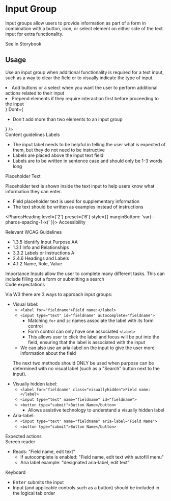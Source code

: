 # Input Group


<div style={{ marginBottom: 'var(--pharos-spacing-5-x)' }}>
  <p style={{ fontSize: 'var(--pharos-type-scale-6)', lineHeight: '2rem' }}>
    Input groups allow users to provide information as part of a form in combination with a button,
    icon, or select element on either side of the text input for extra functionality.
  </p>
  <PharosLink href="#" target="_blank">
    See in Storybook
  </PharosLink>
</div>

## Usage

<div style={{ marginBottom: 'var(--pharos-spacing-3-x)' }}>
  <p>
    Use an input group when additional functionality is required for a text input, such as a way to
    clear the field or to visually indicate the type of input.
  </p>
</div>

<PageSection title="Best Practices">
  <BestPractices
    Do={
      <ul>
        <li>
          Add buttons or a select when you want the user to perform additional actions related to
          their input
        </li>
        <li>Prepend elements if they require interaction first before proceeding to the input</li>
      </ul>
    }
    Dont={
      <ul>
        <li>Don't add more than two elements to an input group</li>
      </ul>
    }
  />
</PageSection>

<div style={{ marginBottom: 'var(--pharos-spacing-3-x)' }}>
  <PharosHeading level={'2'} preset={'6'} style={{ marginBottom: 'var(--pharos-spacing-1-x)' }}>
    Content guidelines
  </PharosHeading>
  <PharosHeading level={'3'} preset={'2'}>
    Labels
  </PharosHeading>
  <ul>
    <li>
      The input label needs to be helpful in telling the user what is expected of them, but they do
      not need to be instructive
    </li>
    <li>Labels are placed above the input text field</li>
    <li>Labels are to be written in sentence case and should only be 1-3 words long</li>
  </ul>
  <PharosHeading level={'3'} preset={'2'}>
    Placeholder Text
  </PharosHeading>
  <p>
    Placeholder text is shown inside the text input to help users know what information they can
    enter.
  </p>
  <ul>
    <li>Field placeholder text is used for supplementary information</li>
    <li>The text should be written as examples instead of instructions</li>
  </ul>
</div>

<PharosHeading level={'2'} preset={'6'} style={{ marginBottom: 'var(--pharos-spacing-1-x)' }}>
  Accessibility
</PharosHeading>

<div style={{ marginBottom: 'var(--pharos-spacing-3-x)' }}>
  <PharosHeading level={'3'} preset={'2'}>
    Relevant WCAG Guidelines
  </PharosHeading>
  <ul style={{ marginBottom: 'var(--pharos-spacing-1-x)' }}>
    <li>
      <PharosLink href="https://www.w3.org/WAI/WCAG21/Understanding/identify-input-purpose">
        1.3.5 Identify Input Purpose AA
      </PharosLink>
    </li>
    <li>
      <PharosLink href="https://www.w3.org/WAI/WCAG21/Understanding/info-and-relationships.html">
        1.3.1 Info and Relationships
      </PharosLink>
    </li>
    <li>
      <PharosLink href="https://www.w3.org/WAI/WCAG21/Understanding/labels-or-instructions">
        3.3.2 Labels or Instructions A
      </PharosLink>
    </li>
    <li>
      <PharosLink href="https://www.w3.org/WAI/WCAG21/Understanding/headings-and-labels.html">
        2.4.6 Headings and Labels
      </PharosLink>
    </li>
    <li>
      <PharosLink href="https://www.w3.org/TR/UNDERSTANDING-WCAG20/ensure-compat-rsv.html">
        4.1.2 Name, Role, Value
      </PharosLink>
    </li>
  </ul>
</div>
<div style={{ marginBottom: 'var(--pharos-spacing-3-x)' }}>
  <PharosHeading level={'3'} preset={'2'}>
    Importance
  </PharosHeading>
  Inputs allow the user to complete many different tasks. This can include filling out a form or submitting
  a search
</div>
<div style={{ marginBottom: 'var(--pharos-spacing-3-x)' }}>
  <PharosHeading level={'3'} preset={'2'}>
    Code expectations
  </PharosHeading>
  <p>Via W3 there are 3 ways to approach input groups:</p>
  <ul>
    <li>
      Visual label:
      <ul>
        <li>
          <code>&lt;label for="fieldname"&gt;Field name:&lt;/label&gt;</code>
        </li>
        <li>
          <code>&lt;input type="text" id="fieldname" autocomplete="fieldname"&gt;</code>
          <ul>
            <li>
              Matching <code>for</code> and <code>id</code> names associate the label with its form
              control
            </li>
            <li>
              Form control can only have one associated <code>&lt;label&gt;</code>
            </li>
            <li>
              This allows user to click the label and focus will be put into the field, ensuring
              that the label is associated with the input
            </li>
          </ul>
        </li>
        <li>
          We can also use an aria-label on the input to give the user more information about the
          field
        </li>
      </ul>
    </li>
    <p>
      The next two methods should ONLY be used when purpose can be determined with no visual label
      (such as a "Search" button next to the input).
    </p>
    <li>
      Visually hidden label:
      <ul>
        <li>
          <code>&lt;label for="fieldname" class="visuallyhidden"&gt;Field name:&lt;/label&gt;</code>
        </li>
        <li>
          <code>&lt;input type="text" name="fieldname" id="fieldname"&gt;</code>
        </li>
        <li>
          <code>&lt;button type="submit"&gt;Button Name&lt;/button&gt;</code>
          <ul>
            <li>Allows assistive technology to understand a visually hidden label</li>
          </ul>
        </li>
      </ul>
    </li>
    <li>
      Aria-label:
      <ul>
        <li>
          <code>&lt;input type="text" name="fieldname" aria-label="Field Name"&gt;</code>
        </li>
        <li>
          <code>&lt;button type="submit"&gt;Button Name&lt;/button&gt;</code>
        </li>
      </ul>
    </li>
  </ul>
</div>

<div>
  <PharosHeading level={'3'} preset={'2'}>
    Expected actions
  </PharosHeading>
  <div style={{ marginBottom: 'var(--pharos-spacing-1-x)' }}>
    <PharosHeading level={'4'} preset={'1--bold'}>
      Screen reader
    </PharosHeading>
    <ul>
      <li>
        Reads: "Field name, edit text"
        <ul>
          <li>If autocomplete is enabled: "Field name, edit text with autofill menu"</li>
          <li>Aria label example: "designated aria-label, edit text"</li>
        </ul>
      </li>
    </ul>
  </div>
  <PharosHeading level={'4'} preset={'1--bold'}>
    Keyboard
  </PharosHeading>
  <ul>
    <li>
      <kbd>Enter</kbd> submits the input
    </li>
    <li>
      Input (and applicable controls such as a button) should be included in the logical tab order
    </li>
  </ul>
</div>
